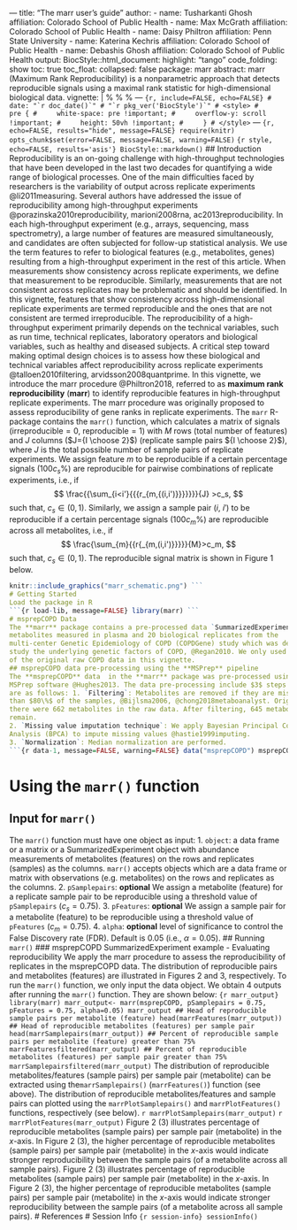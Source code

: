 --- title: "The marr user's guide" author: - name: Tusharkanti Ghosh
affiliation: Colorado School of Public Health - name: Max McGrath affiliation:
Colorado School of Public Health - name: Daisy Philtron affiliation: Penn State
University - name: Katerina Kechris affiliation: Colorado School of Public
Health - name: Debashis Ghosh affiliation: Colorado School of Public Health
output: BiocStyle::html_document: highlight: "tango" code_folding: show toc:
true toc_float: collapsed: false package: marr abstract: marr (Maximum Rank
Reproducibility) is a nonparametric approach that detects reproducible signals
using a maximal rank statistic for high-dimensional biological data. vignette: |
%\VignetteIndexEntry{The marr user's guide} %\VignetteEngine{knitr::rmarkdown}
%\VignetteEncoding{UTF-8} ---
```{r, include=FALSE, echo=FALSE} # date: "`r doc_date()`" # "`r
pkg_ver('BiocStyle')`" # <style> #     pre { #     white-space: pre !important;
#     overflow-y: scroll !important; #     height: 50vh !important; #     } #
</style> ``` ---
```{r, echo=FALSE, results="hide", message=FALSE} require(knitr)
opts_chunk$set(error=FALSE, message=FALSE, warning=FALSE) ```
```{r style, echo=FALSE, results='asis'} BiocStyle::markdown() ```
## Introduction
Reproducibility is an on-going challenge with high-throughput technologies that
have been developed in the last two decades for quantifying a wide range of
biological processes. One of the main difficulties faced by researchers is the
variability of output across replicate experiments @li2011measuring. Several
authors have addressed the issue of reproducibility among high-throughput
experiments @porazinska2010reproducibility, marioni2008rna,
ac2013reproducibility. In each high-throughput experiment (e.g., arrays,
sequencing, mass spectrometry), a large number of features are measured
simultaneously, and candidates are often subjected for follow-up statistical
analysis. We use the term features to refer to biological features (e.g.,
metabolites, genes) resulting from a high-throughput experiment in the rest of
this article.  When measurements show consistency across replicate experiments,
we define that measurement to be reproducible. Similarly, measurements that are
not consistent across replicates may be problematic and should be identified. In
this vignette, features that show consistency across high-dimensional replicate
experiments are termed reproducible and the ones that are not consistent are
termed irreproducible.   The reproducibility of a high-throughput experiment
primarily depends on the technical variables, such as run time, technical
replicates, laboratory operators and biological variables, such as healthy and
diseased subjects. A critical step toward making optimal design choices is to
assess how these biological and technical variables affect reproducibility
across replicate experiments @talloen2010filtering, arvidsson2008quantprime.
In this vignette, we introduce the marr procedure @Philtron2018, referred to as
**maximum rank reproducibility** (**marr**) to identify reproducible features in
high-throughput replicate experiments. The marr procedure was originally
proposed to assess reproducibility of gene ranks in replicate experiments. The
`marr` R-package contains the `marr()` function, which calculates  a matrix of
signals ($\text{irreproducible}=0$, $\text{reproducible}=1$) with $M$ rows
(total number of features) and $J$ columns ($J={I \choose 2}$) (replicate sample
pairs ${I \choose 2}$), where $J$ is the total possible number of sample pairs
of replicate experiments. We assign feature $m$ to be reproducible if a certain
percentage signals ($100c_s\%$) are reproducible for pairwise combinations of
replicate experiments, i.e., if $$ \frac{{\sum_{i<i'}{{{r_{m,{(i,i')}}}}}}}{J}
>c_s, $$ such that, $c_s \in (0,1)$.
Similarly, we assign a sample pair $(i,~i')$ to be reproducible if a certain
percentage signals ($100c_m\%$) are reproducible across all metabolites, i.e.,
if $$ \frac{\sum_{m}{{r{_{m,(i,i')}}}}}{M}>c_m, $$ such that, $c_s \in (0,1)$.
The reproducible signal matrix is shown in Figure 1 below.
```r
knitr::include_graphics("marr_schematic.png") ```
# Getting Started
Load the package in R
```{r load-lib, message=FALSE} library(marr) ```
# msprepCOPD Data
The **marr** package contains a pre-processed data `SummarizedExperiment` of 645
metabolites measured in plasma and 20 biological replicates from the
multi-center Genetic Epidemiology of COPD (COPDGene) study which was designed to
study the underlying genetic factors of COPD, @Regan2010. We only used a subset
of the original raw COPD data in this vignette.
## msprepCOPD data pre-processing using the **MSPrep** pipeline
The **msprepCOPD** data  in the **marr** package was pre-processed using the
MSPrep software @Hughes2013. The data pre-processing include $3$ steps and they
are as follows: 1. `Filtering`: Metabolites are removed if they are missing more
than $80\%$ of the samples, @Bijlsma2006, @chong2018metaboanalyst. Originally,
there were 662 metabolites in the raw data. After filtering, 645 metabolites
remain.
2. `Missing value imputation technique`: We apply Bayesian Principal Component
Analysis (BPCA) to impute missing values @hastie1999imputing.
3. `Normalization`: Median normalization are performed.
```{r data-1, message=FALSE, warning=FALSE} data("msprepCOPD") msprepCOPD
```
# Using the `marr()` function
## Input for `marr()`
The `marr()` function must have one object as input:
1. `object`: a data frame or a matrix or a SummarizedExperiment object with
abundance measurements of metabolites (features) on the rows and replicates
(samples) as the columns. `marr()` accepts objects which are a data frame or
matrix with observations (e.g. metabolites) on the rows and replicates as the
columns.
2. `pSamplepairs`: **optional** We assign a metabolite (feature) for a replicate
sample pair to be reproducible using a threshold value of `pSamplepairs`
($c_s=0.75$).
3. `pFeatures`: **optional** We assign a sample pair for a metabolite (feature)
to be reproducible using a threshold value of `pFeatures` ($c_m=0.75$).
4. `alpha`: **optional** level of significance to control the False Discovery
rate (FDR). Default is $0.05$ (i.e., $\alpha=0.05$).
## Running `marr()`
### msprepCOPD SummarizedExperiment example - Evaluating reproducibility We
apply the marr procedure to assess the reproducibility of replicates in the
msprepCOPD data. The distribution of reproducible pairs and metabolites
(features) are illustrated in Figures 2 and 3, respectively.
To run the `marr()` function, we only input the data object. We obtain 4 outputs
after running the `marr()` function. They are shown below:
```{r marr_output} library(marr) marr_output<- marr(msprepCOPD, pSamplepairs =
0.75, pFeatures = 0.75, alpha=0.05) marr_output ## Head of reproducible sample
pairs per metabolite (feature) head(marrFeatures(marr_output))
## Head of reproducible metabolites (features) per sample pair
head(marrSamplepairs(marr_output))
## Percent of reproducible sample pairs per metabolite (feature) greater than
75% marrFeaturesfiltered(marr_output)
## Percent of reproducible metabolites (features) per sample pair greater than
75% marrSamplepairsfiltered(marr_output) ```
The distribution of reproducible metabolites/features (sample pairs) per sample
pair (metabolite) can be extracted using the` marrSamplepairs()` (`
marrFeatures()`) function (see above). The distribution of reproducible
metabolites/features  and sample pairs can plotted using the
`marrPlotSamplepairs()` and `marrPlotFeatures()` functions, respectively (see
below).
```r
marrPlotSamplepairs(marr_output) ```
```r
marrPlotFeatures(marr_output) ``` Figure 2 (3) illustrates percentage of
reproducible metabolites (sample pairs) per sample pair (metabolite) in the
$x$-axis.  In Figure 2 (3), the higher percentage of reproducible metabolites
(sample pairs) per sample pair (metabolite) in the $x$-axis would indicate
stronger reproducibility between the sample pairs (of a metabolite across all
sample pairs).
Figure 2 (3) illustrates percentage of reproducible metabolites (sample pairs)
per sample pair (metabolite) in the $x$-axis.  In Figure 2 (3), the higher
percentage of reproducible metabolites (sample pairs) per sample pair
(metabolite) in the $x$-axis would indicate stronger reproducibility between the
sample pairs (of a metabolite across all sample pairs).
# References
# Session Info
```{r session-info} sessionInfo() ```
